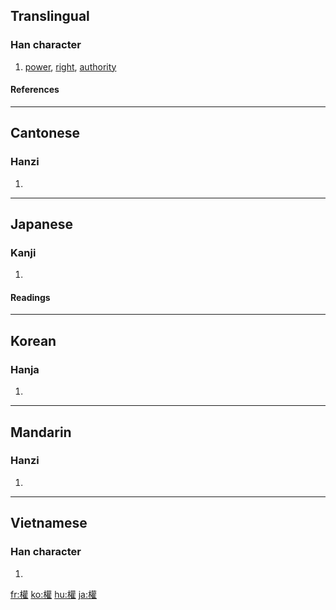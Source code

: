 {{see|权|権}}

==Translingual==
===Han character===
{{Han char|rn=75|rad=木|as=18|sn=22|four=4491<sub>4</sub>|canj=木廿口土 (DTRG)}}
# [[power]], [[right]], [[authority]]
====References====
{{Han ref|kx=0563.190|dkj=15926|dj=0951.320|hdz=21319.060|uh=6B0A|ud=27402|bh=C576|bd=50550}}

----
==Cantonese==
===Hanzi===
{{yue-hanzi|jyut=|y=kyun4}}
# {{defn|Cantonese}}

----
==Japanese==
===Kanji===
{{ja-kanji|grade=|rs=木18}}
# {{defn|Japanese}} 
====Readings====
{{ja-readings|on=[[けん]] (ken), [[ごん]] (gon)|kun=[[おもり]] (omori), [[はかる]] (hakaru), [[かり]] (kari)}}

----
==Korean==
===Hanja===
{{ko-hanja|hangeul=권|eumhun=권세|rv=gwon|mr=kwŏn|y=kwen}}
# {{defn|Korean}}

----
==Mandarin==
===Hanzi===
{{cmn-hanzi|sim=权|pin=[[quán]] (quan2)|wg=ch'üan<sup>2</sup>}}
# {{defn|Mandarin}}

----
==Vietnamese==
===Han character===
{{vi-hantu|quyền}}
# {{defn|Vietnamese}}

[[fr:權]]
[[ko:權]]
[[hu:權]]
[[ja:權]]